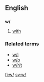 {{see|Appendix:Variations of "w"}}

==English==
==={{abbreviation}}===
'''w/'''
#[[with]]

===Related terms===
*[[w/i]]
*[[w/o]]
*[[w/r/t]]

[[fi:w/]]
[[sv:w/]]